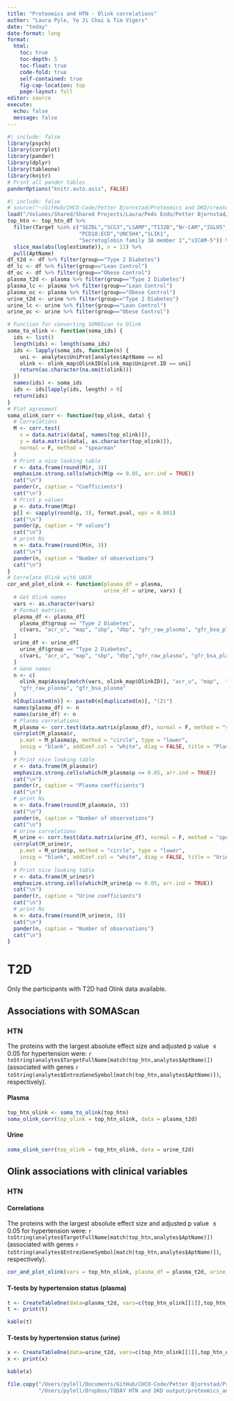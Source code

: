 ```yaml
---
title: "Proteomics and HTN - Olink correlations"
author: "Laura Pyle, Ye Ji Choi & Tim Vigers"
date: "today"
date-format: long
format:
  html:
    toc: true
    toc-depth: 5
    toc-float: true
    code-fold: true
    self-contained: true
    fig-cap-location: top
    page-layout: full
editor: source
execute:
  echo: false
  message: false
---
```


```r
#| include: false
library(psych)
library(corrplot)
library(pander)
library(dplyr)
library(tableone)
library(knitr)
# Print all pander tables
panderOptions("knitr.auto.asis", FALSE)
```

```r
#| include: false
# source("~/GitHub/CHCO-Code/Petter Bjornstad/Proteomics and DKD/create_today_dkd_analysis_dataset.R")
load("/Volumes/Shared/Shared Projects/Laura/Peds Endo/Petter Bjornstad/Proteomics and HTN/Data_Cleaned/analysis_dataset.RData")
top_htn <- top_htn_df %>%
  filter(Target %in% c("SEZ6L","SCG3","LSAMP","T132B","Nr-CAM","IGLO5",
                       "PCD10:ECD","UNC5H4","SLIK1",
                       "Secretoglobin family 3A member 1","sICAM-5")) %>%
  slice_max(abs(log(estimate)), n = 11) %>%
  pull(AptName)
df_t2d <- df %>% filter(group=="Type 2 Diabetes")
df_lc <- df %>% filter(group=="Lean Control")
df_oc <- df %>% filter(group=="Obese Control")
plasma_t2d <- plasma %>% filter(group=="Type 2 Diabetes")
plasma_lc <- plasma %>% filter(group=="Lean Control")
plasma_oc <- plasma %>% filter(group=="Obese Control")
urine_t2d <- urine %>% filter(group=="Type 2 Diabetes")
urine_lc <- urine %>% filter(group=="Lean Control")
urine_oc <- urine %>% filter(group=="Obese Control")
```

```r
# Function for converting SOMAScan to Olink
soma_to_olink <- function(soma_ids) {
  ids <- list()
  length(ids) <- length(soma_ids)
  ids <- lapply(soma_ids, function(n) {
    uni <- analytes$UniProt[analytes$AptName == n]
    olink <- olink_map$OlinkID[olink_map$Uniprot.ID == uni]
    return(as.character(na.omit(olink)))
  })
  names(ids) <- soma_ids
  ids <- ids[lapply(ids, length) > 0]
  return(ids)
}
# Plot agreement
soma_olink_corr <- function(top_olink, data) {
  # Correlations
  M <- corr.test(
    x = data.matrix(data[, names(top_olink)]),
    y = data.matrix(data[, as.character(top_olink)]),
    normal = F, method = "spearman"
  )
  # Print a nice looking table
  r <- data.frame(round(M$r, 3))
  emphasize.strong.cells(which(M$p <= 0.05, arr.ind = TRUE))
  cat("\n")
  pander(r, caption = "Coefficients")
  cat("\n")
  # Print p values
  p <- data.frame(M$p)
  p[] <- sapply(round(p, 3), format.pval, eps = 0.001)
  cat("\n")
  pander(p, caption = "P values")
  cat("\n")
  # print Ns
  n <- data.frame(round(M$n, 3))
  cat("\n")
  pander(n, caption = "Number of observations")
  cat("\n")
}
# Correlate Olink with UACR
cor_and_plot_olink <- function(plasma_df = plasma,
                               urine_df = urine, vars) {
  # Get Olink names
  vars <- as.character(vars)
  # Format matrices
  plasma_df <- plasma_df[
    plasma_df$group == "Type 2 Diabetes",
    c(vars, "acr_u", "map", "sbp", "dbp", "gfr_raw_plasma", "gfr_bsa_plasma")
  ]
  urine_df <- urine_df[
    urine_df$group == "Type 2 Diabetes",
    c(vars, "acr_u", "map", "sbp", "dbp","gfr_raw_plasma", "gfr_bsa_plasma")
  ]
  # Gene names
  n <- c(
    olink_map$Assay[match(vars, olink_map$OlinkID)], "acr_u", "map",  "sbp", "dbp",
    "gfr_raw_plasma", "gfr_bsa_plasma"
  )
  n[duplicated(n)] <- paste0(n[duplicated(n)], "(2)")
  names(plasma_df) <- n
  names(urine_df) <- n
  # Plasma correlations
  M_plasma <- corr.test(data.matrix(plasma_df), normal = F, method = "spearman")
  corrplot(M_plasma$r,
    p.mat = M_plasma$p, method = "circle", type = "lower",
    insig = "blank", addCoef.col = "white", diag = FALSE, title = "Plasma"
  )
  # Print nice looking table
  r <- data.frame(M_plasma$r)
  emphasize.strong.cells(which(M_plasma$p <= 0.05, arr.ind = TRUE))
  cat("\n")
  pander(r, caption = "Plasma coefficients")
  cat("\n")
  # print Ns
  n <- data.frame(round(M_plasma$n, 3))
  cat("\n")
  pander(n, caption = "Number of observations")
  cat("\n")
  # Urine correlations
  M_urine <- corr.test(data.matrix(urine_df), normal = F, method = "spearman")
  corrplot(M_urine$r,
    p.mat = M_urine$p, method = "circle", type = "lower",
    insig = "blank", addCoef.col = "white", diag = FALSE, title = "Urine"
  )
  # Print nice looking table
  r <- data.frame(M_urine$r)
  emphasize.strong.cells(which(M_urine$p <= 0.05, arr.ind = TRUE))
  cat("\n")
  pander(r, caption = "Urine coefficients")
  cat("\n")
  # print Ns
  n <- data.frame(round(M_urine$n, 3))
  cat("\n")
  pander(n, caption = "Number of observations")
  cat("\n")
}

```


# T2D

Only the participants with T2D had Olink data available.

## Associations with SOMAScan

### HTN

The proteins with the largest absolute effect size and adjusted p value $\leq 0.05$ for hypertension were: `r toString(analytes$TargetFullName[match(top_htn,analytes$AptName)])` (associated with genes `r toString(analytes$EntrezGeneSymbol[match(top_htn,analytes$AptName)])`, respectively).

#### Plasma

```r
top_htn_olink <- soma_to_olink(top_htn)
soma_olink_corr(top_olink = top_htn_olink, data = plasma_t2d)
```

#### Urine

```r
soma_olink_corr(top_olink = top_htn_olink, data = urine_t2d)
```

## Olink associations with clinical variables

### HTN

#### Correlations

The proteins with the largest absolute effect size and adjusted p value $\leq 0.05$ for hypertension were: `r toString(analytes$TargetFullName[match(top_htn,analytes$AptName)])` (associated with genes `r toString(analytes$EntrezGeneSymbol[match(top_htn,analytes$AptName)])`, respectively).

```r
cor_and_plot_olink(vars = top_htn_olink, plasma_df = plasma_t2d, urine_df = urine_t2d)
```

#### T-tests by hypertension status (plasma)

```r
t <- CreateTableOne(data=plasma_t2d, vars=c(top_htn_olink[[1]],top_htn_olink[[2]]), strata="htn")
t <- print(t)
```

```r
kable(t)
```

#### T-tests by hypertension status (urine)

```r
x <- CreateTableOne(data=urine_t2d, vars=c(top_htn_olink[[1]],top_htn_olink[[2]]), strata="htn")
x <- print(x)
```

```r
kable(x)
```

```r
file.copy("/Users/pylell/Documents/GitHub/CHCO-Code/Petter Bjornstad/Proteomics and HTN/proteomics_and_HTN_olink.html",
          "/Users/pylell/Dropbox/TODAY HTN and DKD output/proteomics_and_HTN_olink.html",overwrite = TRUE)
```